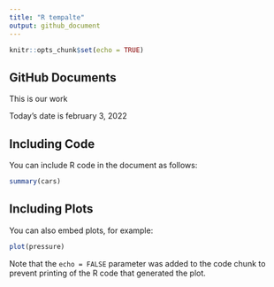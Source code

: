 ```yaml
---
title: "R tempalte"
output: github_document
---
```


```r
knitr::opts_chunk$set(echo = TRUE)
```

## GitHub Documents

This is our work

Today's date is february 3, 2022


## Including Code

You can include R code in the document as follows:

```r
summary(cars)
```

## Including Plots

You can also embed plots, for example:

```r
plot(pressure)
```

Note that the `echo = FALSE` parameter was added to the code chunk to prevent printing of the R code that generated the plot.
